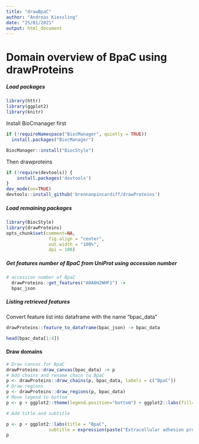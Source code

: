 ```yaml
---
title: "drawBpaC"
author: "Andreas Kiessling"
date: "25/01/2021"
output: html_document
---
```


# Domain overview of BpaC using drawProteins

##### Load packages

```r
library(httr)
library(ggplot2)
library(knitr)
```

Install BioCmanager first

```r
if (!requireNamespace("BiocManager", quietly = TRUE))
  install.packages("BiocManager")

BiocManager::install("BiocStyle")
```

Then drawproteins

```r
if (!require(devtools)) {
    install.packages('devtools')
}
dev_mode(on=TRUE)
devtools::install_github('brennanpincardiff/drawProteins')
```

##### Load remaining packages

```r
library(BiocStyle)
library(drawProteins)
opts_chunk$set(comment=NA,
                fig.align = "center",
                out.width = "100%",
                dpi = 100)
```

##### Get features number of BpaC from UniProt using accession number

```r
# accession number of BpaC
  drawProteins::get_features("A0A0H2WHF1") ->
  bpac_json
```

##### Listing retrieved features

Convert feature list into dataframe with the name "bpac_data"

```r
drawProteins::feature_to_dataframe(bpac_json) -> bpac_data

head(bpac_data[1:4])
```

#### Draw domains

```r
# Draw canvas for BpaC
drawProteins::draw_canvas(bpac_data) -> p
# Add chains and rename chain to BpaC
p <- drawProteins::draw_chains(p, bpac_data, labels = c("BpaC"))
# Draw regions
p <- drawProteins::draw_regions(p, bpac_data)
# Move legend to bottom
p <- p + ggplot2::theme(legend.position="bottom") + ggplot2::labs(fill="")

# Add title and subtitle

p <- p + ggplot2::labs(title = "BpaC",
                subtitle = expression(paste("Extracellular adhesion protein from ",italic("B. pseudomallei"), "\n more text but in a new line")))
p
```


